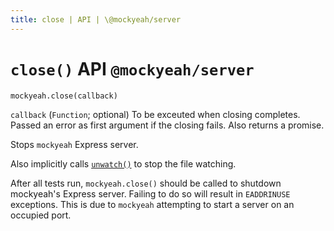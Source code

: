 ```yaml
---
title: close | API | \@mockyeah/server
---
```


# `close()` API `@mockyeah/server`

`mockyeah.close(callback)`

`callback` (`Function`; optional) To be exceuted when closing completes.
Passed an error as first argument if the closing fails. Also returns a promise.

Stops `mockyeah` Express server.

Also implicitly calls [`unwatch()`](unwatch) to stop the file watching.

After all tests run, `mockyeah.close()` should be called to
shutdown mockyeah's Express server. Failing to do so will result in `EADDRINUSE`
exceptions. This is due to `mockyeah` attempting to start a server on an occupied port.
